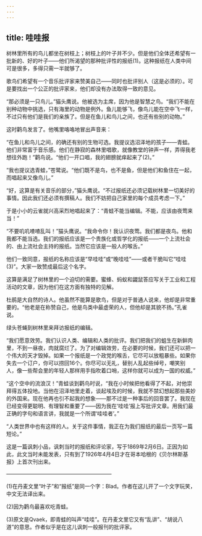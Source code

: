 ```yaml
---
---
---
```

title: 哇哇报
---






树林里所有的鸟儿都坐在树枝上；树枝上的叶子并不少。但是他们全体还希望有一批新的、好的叶子——他们所渴望的那种批评性的报纸(1)。这种报纸在人类中间可是很多，多得只需一半就够了。

歌鸟们希望有一个音乐批评家来赞美自己——同时也批评别人（这是必须的）。可是要找出一个公正的批评家来，他们却没有办法取得一致的意见。

“那必须是一只鸟儿。”猫头鹰说。他被选为主席，因为他是智慧之鸟。“我们不能在别种动物中挑选，只有海里的动物是例外。鱼儿能够飞，像鸟儿能在空中飞一样，不过只有他们是我们的亲族了。但是在鱼儿和鸟儿之间，也还有些别的动物。”

这时鹳鸟发言了。他嘴里咯咯地冒出声音来：

“在鱼儿和鸟儿之间，的确还有别的生物可选。我提议选沼泽地的孩子——青蛙。他们非常富于音乐感。他们在静寂的森林里唱歌，就像教堂的钟声一样，弄得我老想往外跑！”鹳鸟说。“他们一开口唱，我的翅膀就痒起来了(2)。”

“我也提议选青蛙，”苍鹭说。“他们既不是鸟，也不是鱼，但是他们和鱼住在一起，而唱起来又像鸟儿。”

“好，这算是有关音乐的部分，”猫头鹰说。“不过报纸还必须记载树林里一切美好的事情。因此我们还必须有撰稿人。我们不妨把自己家里的每个成员考虑一下。”

于是小小的云雀就兴高采烈地唱起来了：“青蛙不能当编辑。不能，应该由夜莺来当！”

“不要叽叽喳喳乱叫！”猫头鹰说。“我命令你！我认识夜莺。我们都是夜鸟。他和我都不能当选。我们的报纸应该是一个贵族化或哲学化的报纸——一个上流社会的、由上流社会主持的报纸。当然它应该是一般人的喉舌。”

他们一致同意，报纸的名称应该是“早哇哇”或“晚哇哇”——或者干脆叫它“哇哇(3)”。大家一致赞成最后这个名字。

这算是满足了树林里的一个迫切的需要。蜜蜂、蚂蚁和鼹鼠答应写关于工业和工程活动的文章，因为他们在这方面有独特的见解。

杜鹃是大自然的诗人。他虽然不能算是歌鸟，但是对于普通人说来，他却是非常重要的。“他老是在称赞自己，他是鸟类中最虚荣的人，但他却是其貌不扬。”孔雀说。

绿头苍蝇到树林里来拜访报纸的编辑。

“我们愿意效劳。我们认识人类、编辑和人类的批评。我们把我们的蛆生在新鲜肉里，不到一昼夜，肉就腐烂了。为了对编辑效劳，在必要的时候，我们还可以把一个伟大的天才毁掉。如果一个报纸是一个政党的喉舌，它尽可以放粗暴些。如果你失去一个订户，你可以捞回16个。你尽可以无礼，替别人乱起些绰号，嘲笑别人，像一些帮会里的年轻人那样用手指吹着口哨，这样你就可以成为一国的权威。”

“这个空中的流浪汉！”青蛙谈到鹳鸟时说，“我在小时候把他看得了不起，对他崇拜得五体投地。当他在沼泽地里走着，谈起埃及的时候，我就不禁幻想起那些美妙的外国来。现在他再也引不起我的想象——那不过是一种事后的回音罢了。我现在已经变得更聪明、有理智和重要了——因为我在‘哇哇’报上写批评文章。用我们最正确的字句和语言讲，我就是一个所谓‘哇哇者’。”

“人类世界中也有这样的人。关于这件事情，我正在为我们报纸的最后一页写一篇短论。”

这是一篇讽刺小品，讽刺当时的报纸和评论家，写于1869年2月6日。正因为如此，此文当时未能发表，只有到了1926年4月4日才在哥本哈根的《贝尔林斯基报》上首次刊出来。




————————————————————

(1)在丹麦文里“叶子”和“报纸”是同一个字：Blad。作者在这儿开了一个文字玩笑，中文无法译出来。

(2)因为鹳鸟最喜欢吃青蛙。

(3)原文是Qvaek，即青蛙的叫声“哇哇”。在丹麦文里它又有“乱讲”、“胡说八道”的意思。作者似乎是在这儿讽刺一般报刊的批评家。